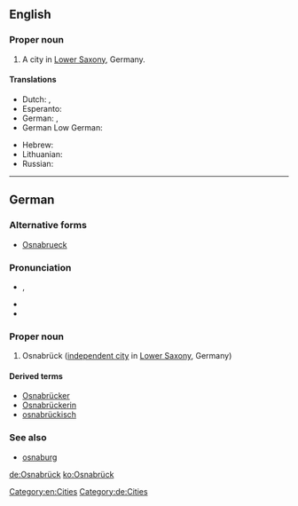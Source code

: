==English==
{{wikipedia}}

===Proper noun===
{{en-proper noun}}

# A city in [[Lower Saxony]], Germany.

====Translations====
{{trans-top|city in Lower Saxony}}
* Dutch: {{t|nl|Osnabrugge}}, {{t|nl|Osenbrugge}}
* Esperanto: {{t-|eo|Osnabruko}}
* German: {{t+|de|Osnabrück|n}}, {{t+|de|Osnabrick|n}} {{qualifier|Volhynian German}}
* German Low German: {{t-|nds-de|Ossenbrügge|n}}
{{trans-mid}}
* Hebrew: {{t-|he|אוסנבריק}}
* Lithuanian: {{t-|lt|Osnabriukas}}
* Russian: {{t-|ru|Оснабрюк|tr=Osnabrjúk}}
{{trans-bottom}}

[[Category:en:Cities]]

----

==German==
{{wikipedia|lang=de}}

===Alternative forms===
* [[Osnabrueck]]

===Pronunciation===
* {{a|Standard New High German}} {{IPA|[ˈɔsnaˌbʁʏk]|lang=de}}, {{X-SAMPA|["Osna%bRYk]|lang=de}}
* {{audio|De-Osnabrück-pronunciation.ogg|Audio}}
* {{audio|De-Osnabrück.ogg|Audio}}

===Proper noun===
{{de-proper noun}}

# Osnabrück ([[independent city]] in [[Lower Saxony]], Germany)

====Derived terms====
* [[Osnabrücker]]
* [[Osnabrückerin]]
* [[osnabrückisch]]

===See also===
* [[osnaburg]]

[[Category:de:Cities]]

[[de:Osnabrück]]
[[ko:Osnabrück]]